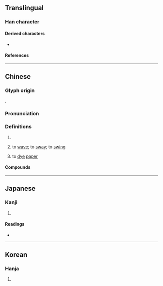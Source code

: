 {{character info/new}}
==Translingual==

===Han character===
{{Han char|rn=85|rad=水|as=10|sn=13|four=36111|canj=EAFU|ids=⿰氵晃}}

====Derived characters====
* {{l|mul|[[𮦶]]}}

====References====
{{Han ref|kx=0642.110|dkj=18017|dj=1049.160|hdz=31698.080|uh=6EC9}}

----

==Chinese==
{{zh-forms}}

===Glyph origin===
{{Han etym}}
{{Han compound|水|晃|ls=psc|alt1=氵|c1=s|c2=p|t1=[[water]]}}.

===Pronunciation===
{{zh-pron
|m=huàng
|c=fong2
|mc=y
|oc=y
|ma=
|cat=a,v
}}

===Definitions===
{{zh-hanzi}}

# {{zh-used in|滉瀁|{{lb|zh|of water}} [[deep]]}}
# {{lb|zh|literary}} to [[wave#verb|wave]]; to [[sway]]; to [[swing]]
#: {{zh-syn|搖動|波動}}
# {{zh-hg}} to [[dye]] [[paper]] <!-- 《集韻·蕩韻》 滉，染紙也。 -->

====Compounds====
{{zh-der|滉瀁|滉漾|滉朗|滉柱|滉樣|滉滉|滉漭|滉瀇|滉然|滉舟|滉蕩|漭滉|瀇滉}}

----

==Japanese==

===Kanji===
{{ja-kanji|grade=|rs=水10}}

# {{defn|lang=ja|sort=水10}}

====Readings====
* {{ja-readings
|goon=おう
|kanon=こう
|kun=ひろ-い
}}

----

==Korean==

===Hanja===
{{ko-hanja|hangeul=황|eumhun=|rv=hwang|mr=hwang|y=hwang}}

# {{defn|lang=ko|sort=水10}}